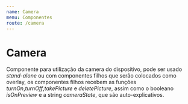 ```yaml
---
name: Camera
menu: Componentes
route: /camera
---
```



# Camera
Componente para utilização da camera do dispositivo, pode ser usado *stand-alone* ou com componentes filhos que serão colocados como overlay, os componentes filhos recebem as funções *turnOn*,*turnOff*,*takePicture* e *deletePicture*, assim como o booleano *isOnPreview* e a string *cameraState*, que são auto-explicativos.

<Playground>
    <div style={{ ...containerDocz, height: '100vh' }}>
		<Camera
			startOnMount={true}
		/>
	</div>
</Playground>

<Props of={Camera} />